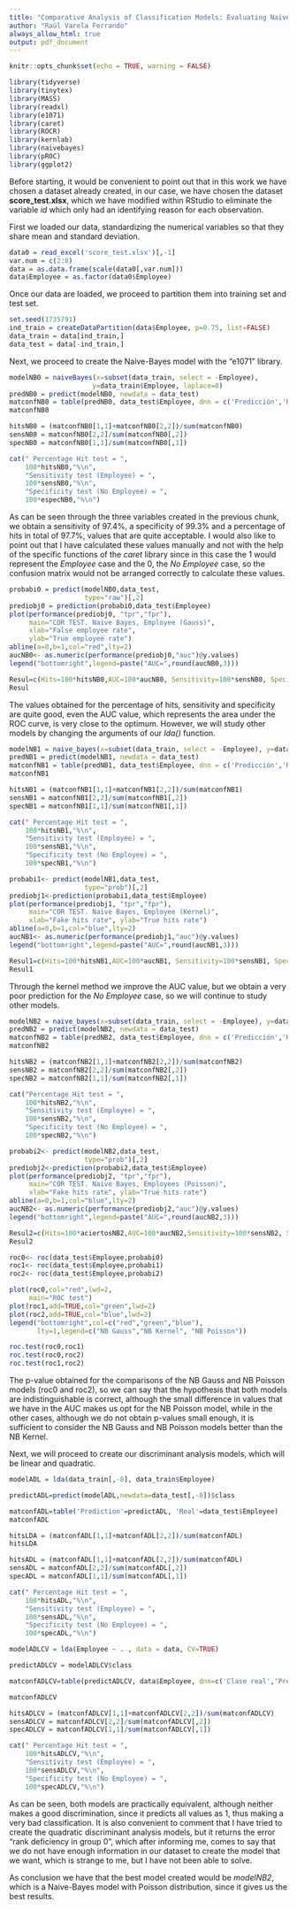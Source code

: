 ```yaml
---
title: "Comparative Analysis of Classification Models: Evaluating Naïve Bayes and Discriminant Analysis Approaches"
author: "Raúl Varela Ferrando"
always_allow_html: true
output: pdf_document
---
```


<div class=text-justify>

```r
knitr::opts_chunk$set(echo = TRUE, warning = FALSE)
```

```r
library(tidyverse)
library(tinytex)
library(MASS)
library(readxl)
library(e1071)
library(caret)
library(ROCR)
library(kernlab)
library(naivebayes)
library(pROC)
library(ggplot2)
```

Before starting, it would be convenient to point out that in this work we have chosen a dataset already created, in our case, we have chosen the dataset **score_test.xlsx**, which we have modified within RStudio to eliminate the variable *id* which only had an identifying reason for each observation.

First we loaded our data, standardizing the numerical variables so that they share mean and standard deviation.

```r
data0 = read_excel('score_test.xlsx')[,-1]
var.num = c(2:8)
data = as.data.frame(scale(data0[,var.num]))
data$Employee = as.factor(data0$Employee)
```

Once our data are loaded, we proceed to partition them into training set and test set.

```r
set.seed(1735791)
ind_train = createDataPartition(data$Employee, p=0.75, list=FALSE)
data_train = data[ind_train,]
data_test = data[-ind_train,]
```

Next, we proceed to create the Naive-Bayes model with the “e1071” library.

```r
modelNB0 = naiveBayes(x=subset(data_train, select = -Employee), 
                     y=data_train$Employee, laplace=0)
predNB0 = predict(modelNB0, newdata = data_test)
matconfNB0 = table(predNB0, data_test$Employee, dnn = c('Predicción','Real'))
matconfNB0

hitsNB0 = (matconfNB0[1,1]+matconfNB0[2,2])/sum(matconfNB0)
sensNB0 = matconfNB0[2,2]/sum(matconfNB0[,2])
specNB0 = matconfNB0[1,1]/sum(matconfNB0[,1])

cat(" Percentage Hit test = ",
    100*hitsNB0,"%\n",
    "Sensitivity test (Employee) = ",
    100*sensNB0,"%\n",
    "Specificity test (No Employee) = ",
    100*especNB0,"%\n")
```

As can be seen through the three variables created in the previous chunk, we obtain a sensitivity of 97.4%, a specificity of 99.3% and a percentage of hits in total of 97.7%, values that are quite acceptable. I would also like to point out that I have calculated these values manually and not with the help of the specific functions of the *caret* library since in this case the 1 would represent the *Employee* case and the 0, the *No Employee* case, so the confusion matrix would not be arranged correctly to calculate these values.

```r
probabi0 = predict(modelNB0,data_test,
                   type="raw")[,2]
prediobj0 = prediction(probabi0,data_test$Employee)
plot(performance(prediobj0, "tpr","fpr"),
     main="COR TEST. Naive Bayes, Employee (Gauss)",
     xlab="False employee rate", 
     ylab="True employee rate")
abline(a=0,b=1,col="red",lty=2)
aucNB0<- as.numeric(performance(prediobj0,"auc")@y.values)
legend("bottomright",legend=paste("AUC=",round(aucNB0,3)))
```

```r
Resul=c(Hits=100*hitsNB0,AUC=100*aucNB0, Sensitivity=100*sensNB0, Specificity=100*especNB0)
Resul
```

The values obtained for the percentage of hits, sensitivity and specificity are quite good, even the AUC value, which represents the area under the ROC curve, is very close to the optimum. However, we will study other models by changing the arguments of our *lda()* function. 

```r
modelNB1 = naive_bayes(x=subset(data_train, select = -Employee), y=data_train$Employee, laplace = 0, usekernel=TRUE)
predNB1 = predict(modelNB1, newdata = data_test)
matconfNB1 = table(predNB1, data_test$Employee, dnn = c('Predicción','Real'))
matconfNB1

hitsNB1 = (matconfNB1[1,1]+matconfNB1[2,2])/sum(matconfNB1)
sensNB1 = matconfNB1[2,2]/sum(matconfNB1[,2])
specNB1 = matconfNB1[1,1]/sum(matconfNB1[,1])

cat(" Percentage Hit test = ",
    100*hitsNB1,"%\n",
    "Sensitivity test (Employee) = ",
    100*sensNB1,"%\n",
    "Specificity test (No Employee) = ",
    100*specNB1,"%\n")
```

```r
probabi1<- predict(modelNB1,data_test,
                   type="prob")[,2]
prediobj1<-prediction(probabi1,data_test$Employee)
plot(performance(prediobj1, "tpr","fpr"),
     main="COR TEST. Naive Bayes, Employee (Kernel)",
     xlab="Fake hits rate", ylab="True hits rate")
abline(a=0,b=1,col="blue",lty=2)
aucNB1<- as.numeric(performance(prediobj1,"auc")@y.values)
legend("bottomright",legend=paste("AUC=",round(aucNB1,3)))
```

```r
Resul1=c(Hits=100*hitsNB1,AUC=100*aucNB1, Sensitivity=100*sensNB1, Specificity=100*especNB1)
Resul1
```

Through the kernel method we improve the AUC value, but we obtain a very poor prediction for the *No Employee* case, so we will continue to study other models.

```r
modelNB2 = naive_bayes(x=subset(data_train, select = -Employee), y=data_train$Employee, laplace = 0, usepoisson=TRUE)
predNB2 = predict(modelNB2, newdata = data_test)
matconfNB2 = table(predNB2, data_test$Employee, dnn = c('Predicción','Real'))
matconfNB2

hitsNB2 = (matconfNB2[1,1]+matconfNB2[2,2])/sum(matconfNB2)
sensNB2 = matconfNB2[2,2]/sum(matconfNB2[,2])
specNB2 = matconfNB2[1,1]/sum(matconfNB2[,1])

cat("Percentage Hit test = ",
    100*hitsNB2,"%\n",
    "Sensitivity test (Employee) = ",
    100*sensNB2,"%\n",
    "Specificity test (No Employee) = ",
    100*specNB2,"%\n")
```

```r
probabi2<- predict(modelNB2,data_test,
                   type="prob")[,2] 
prediobj2<-prediction(probabi2,data_test$Employee)
plot(performance(prediobj2, "tpr","fpr"),
     main="COR TEST. Naive Bayes, Employees (Poisson)",
     xlab="Fake hits rate", ylab="True hits rate")
abline(a=0,b=1,col="blue",lty=2)
aucNB2<- as.numeric(performance(prediobj2,"auc")@y.values)
legend("bottomright",legend=paste("AUC=",round(aucNB2,3)))

```
```r
Resul2=c(Hits=100*aciertosNB2,AUC=100*aucNB2,Sensitivity=100*sensNB2, Specificity=100*especNB2)
Resul2
```

```r
roc0<- roc(data_test$Employee,probabi0)
roc1<- roc(data_test$Employee,probabi1)
roc2<- roc(data_test$Employee,probabi2)

plot(roc0,col="red",lwd=2,
     main="ROC test")
plot(roc1,add=TRUE,col="green",lwd=2)
plot(roc2,add=TRUE,col="blue",lwd=2)
legend("bottomright",col=c("red","green","blue"),
       lty=1,legend=c("NB Gauss","NB Kernel", "NB Poisson"))

roc.test(roc0,roc1)
roc.test(roc0,roc2)
roc.test(roc1,roc2)
```
The p-value obtained for the comparisons of the NB Gauss and NB Poisson models (roc0 and roc2), so we can say that the hypothesis that both models are indistinguishable is correct, although the small difference in values that we have in the AUC makes us opt for the NB Poisson model, while in the other cases, although we do not obtain p-values small enough, it is sufficient to consider the NB Gauss and NB Poisson models better than the NB Kernel.

Next, we will proceed to create our discriminant analysis models, which will be linear and quadratic.

```r
modelADL = lda(data_train[,-8], data_train$Employee)

predictADL=predict(modelADL,newdata=data_test[,-8])$class

matconfADL=table('Prediction'=predictADL, 'Real'=data_test$Employee)
matconfADL

hitsLDA = (matconfADL[1,1]+matconfADL[2,2])/sum(matconfADL)
hitsLDA

hitsADL = (matconfADL[1,1]+matconfADL[2,2])/sum(matconfADL)
sensADL = matconfADL[2,2]/sum(matconfADL[,2])
specADL = matconfADL[1,1]/sum(matconfADL[,1])

cat(" Percentage Hit test = ",
    100*hitsADL,"%\n",
    "Sensitivity test (Employee) = ",
    100*sensADL,"%\n",
    "Specificity test (No Employee) = ",
    100*specADL,"%\n")
```

```r
modelADLCV = lda(Employee ~ . , data = data, CV=TRUE)

predictADLCV = modelADLCV$class

matconfADLCV=table(predictADLCV, data$Employee, dnn=c('Clase real','Predicción'))

matconfADLCV

hitsADLCV = (matconfADLCV[1,1]+matconfADLCV[2,2])/sum(matconfADLCV)
sensADLCV = matconfADLCV[2,2]/sum(matconfADLCV[,2])
specADLCV = matconfADLCV[1,1]/sum(matconfADLCV[,1])

cat(" Percentage Hit test = ",
    100*hitsADLCV,"%\n",
    "Sensitivity test (Employee) = ",
    100*sensADLCV,"%\n",
    "Specificity test (No Employee) = ",
    100*specADLCV,"%\n")
```

As can be seen, both models are practically equivalent, although neither makes a good discrimination, since it predicts all values as 1, thus making a very bad classification. It is also convenient to comment that I have tried to create the quadratic discriminant analysis models, but it returns the error “rank deficiency in group 0”, which after informing me, comes to say that we do not have enough information in our dataset to create the model that we want, which is strange to me, but I have not been able to solve.

As conclusion we have that the best model created would be *modelNB2*, which is a Naive-Bayes model with Poisson distribution, since it gives us the best results.
